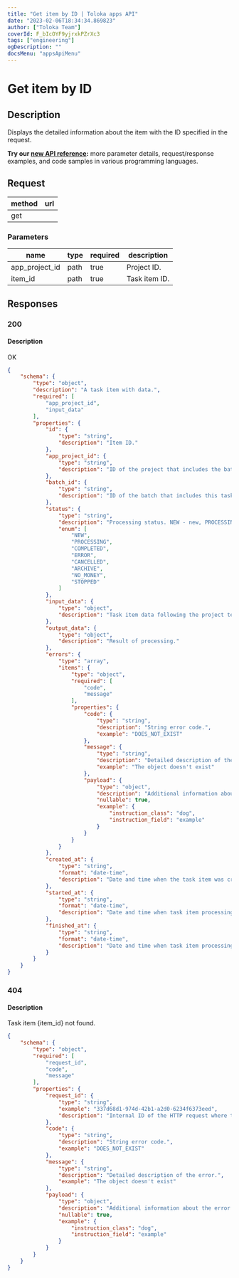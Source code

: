 ```yaml
---
title: "Get item by ID | Toloka apps API"
date: "2023-02-06T18:34:34.869823"
author: ["Toloka Team"]
coverId: F_bIcOYF9yjrxkPZrXc3
tags: ["engineering"]
ogDescription: ""
docsMenu: "appsApiMenu"
---
```



# Get item by ID

## Description

Displays the detailed information about the item with the ID specified in the request.

<Note mode="tip" title="Tip">

**Try our [new API reference](https://toloka.ai/docs/api/apps-reference/#get-/app-projects/-app_project_id-/items/-item_id-):** more parameter details, request/response examples, and code samples in various programming languages.

</Note>

## Request

method | url
----- | -----
get | <AppProjectsappProjectIditemsitemIdGetTable1/>

### Parameters

name | type | required | description
----- | ----- | ----- | -----
app_project_id | path | true | Project ID.
item_id | path | true | Task item ID.

## Responses

### 200

#### Description

OK

<Cut title="application/json">

```json
{
    "schema": {
        "type": "object",
        "description": "A task item with data.",
        "required": [
            "app_project_id",
            "input_data"
        ],
        "properties": {
            "id": {
                "type": "string",
                "description": "Item ID."
            },
            "app_project_id": {
                "type": "string",
                "description": "ID of the project that includes the batch with this task item."
            },
            "batch_id": {
                "type": "string",
                "description": "ID of the batch that includes this task item."
            },
            "status": {
                "type": "string",
                "description": "Processing status. NEW - new, PROCESSING - being processed, COMPLETED - processing completed, ERROR - processing error, CANCELLED - processing canceled, ARCHIVE - item archived, NO_MONEY - not enough money for processing, STOPPED - processing stopped by the client.",
                "enum": [
                    "NEW",
                    "PROCESSING",
                    "COMPLETED",
                    "ERROR",
                    "CANCELLED",
                    "ARCHIVE",
                    "NO_MONEY",
                    "STOPPED"
                ]
            },
            "input_data": {
                "type": "object",
                "description": "Task item data following the project template schema."
            },
            "output_data": {
                "type": "object",
                "description": "Result of processing."
            },
            "errors": {
                "type": "array",
                "items": {
                    "type": "object",
                    "required": [
                        "code",
                        "message"
                    ],
                    "properties": {
                        "code": {
                            "type": "string",
                            "description": "String error code.",
                            "example": "DOES_NOT_EXIST"
                        },
                        "message": {
                            "type": "string",
                            "description": "Detailed description of the error.",
                            "example": "The object doesn't exist"
                        },
                        "payload": {
                            "type": "object",
                            "description": "Additional information about the error. May have a different structure for different errors.",
                            "nullable": true,
                            "example": {
                                "instruction_class": "dog",
                                "instruction_field": "example"
                            }
                        }
                    }
                }
            },
            "created_at": {
                "type": "string",
                "format": "date-time",
                "description": "Date and time when the task item was created. The date and time is specified in UTC in ISO 8601 format: YYYY-MM-DDThh:mm:ss[.sss]."
            },
            "started_at": {
                "type": "string",
                "format": "date-time",
                "description": "Date and time when task item processing started. The date and time is specified in UTC in ISO 8601 format: YYYY-MM-DDThh:mm:ss[.sss]."
            },
            "finished_at": {
                "type": "string",
                "format": "date-time",
                "description": "Date and time when task item processing was completed. The date and time is specified in UTC in ISO 8601 format: YYYY-MM-DDThh:mm:ss[.sss]."
            }
        }
    }
}
```

</Cut>

### 404

#### Description

Task item {item_id} not found.

<Cut title="application/json">

```json
{
    "schema": {
        "type": "object",
        "required": [
            "request_id",
            "code",
            "message"
        ],
        "properties": {
            "request_id": {
                "type": "string",
                "example": "337d68d1-974d-42b1-a2d0-6234f6373eed",
                "description": "Internal ID of the HTTP request where the error occurred. It needs to be specified when contacting support."
            },
            "code": {
                "type": "string",
                "description": "String error code.",
                "example": "DOES_NOT_EXIST"
            },
            "message": {
                "type": "string",
                "description": "Detailed description of the error.",
                "example": "The object doesn't exist"
            },
            "payload": {
                "type": "object",
                "description": "Additional information about the error. May have a different structure for different errors.",
                "nullable": true,
                "example": {
                    "instruction_class": "dog",
                    "instruction_field": "example"
                }
            }
        }
    }
}
```

</Cut>
